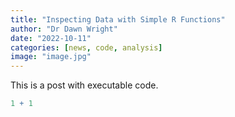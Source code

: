 ```yaml
---
title: "Inspecting Data with Simple R Functions"
author: "Dr Dawn Wright"
date: "2022-10-11"
categories: [news, code, analysis]
image: "image.jpg"
---
```


This is a post with executable code.

```r
1 + 1
```
